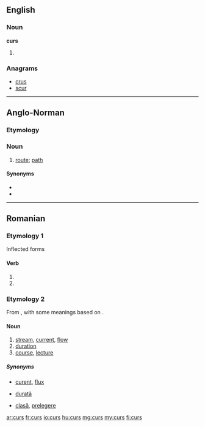 ==English==

===Noun===
'''curs'''

# {{plural of|cur}}

===Anagrams===
* [[crus#English|crus]]
* [[scur#English|scur]]

----

==Anglo-Norman==

===Etymology===
{{etyl|la|xno}} {{term|cursus|lang=la}}

===Noun===
{{xno-noun|m|curs|curs}}

# [[route]]; [[path]]

====Synonyms====
* {{l|xno|rute}}
* {{l|xno|veie}}

----

==Romanian==

===Etymology 1===
Inflected forms

====Verb====
{{head|ro|verb}}

# {{past participle of|[[curge#Romanian|curge]]|lang=ro}}
# {{past participle of|[[cure#Romanian|cure]]|lang=ro}}

===Etymology 2===
From {{etyl|la|ro}} {{term|cursus|lang=la}}, with some meanings based on {{etyl|fr|ro}} {{term|cours|lang=fr}}.

====Noun====
{{ro-noun|n|cursuri}}

# [[stream]], [[current]], [[flow]]
# [[duration]]
# [[course]], [[lecture]]

=====Synonyms=====
* {{context|stream, current}} [[curent]], [[flux]]
* {{context|duration}} [[durată]]
* {{context|course}} [[clasă]], [[prelegere]]

[[ar:curs]]
[[fr:curs]]
[[io:curs]]
[[hu:curs]]
[[mg:curs]]
[[my:curs]]
[[fi:curs]]